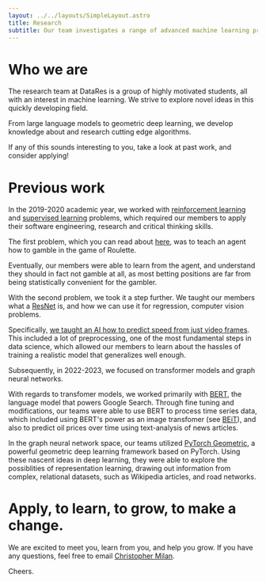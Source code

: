 ```yaml
---
layout: ../../layouts/SimpleLayout.astro
title: Research
subtitle: Our team investigates a range of advanced machine learning problems primarily involving deep learning and reinforcement learning.
---
```


# Who we are

The research team at DataRes is a group of highly motivated students, all with an interest in machine learning. We strive to explore novel ideas in this quickly developing field.

From large language models to geometric deep learning, we develop knowledge about and research cutting edge algorithms.

If any of this sounds interesting to you, take a look at past work, and consider applying!

# Previous work

In the 2019-2020 academic year, we worked with [reinforcement learning](<https://en.wikipedia.org/wiki/Reinforcement_learning#:~:text=Reinforcement%20learning%20(RL)%20is%20an,supervised%20learning%20and%20unsupervised%20learning.>)
and [supervised learning](https://en.wikipedia.org/wiki/Supervised_learning#:~:text=Supervised%20learning%20is%20the%20machine,a%20set%20of%20training%20examples.) problems,
which required our members to apply their software engineering, research and critical thinking skills.

The first problem, which you can read about [here](https://medium.com/@ucladatares/rlette-casino-roulette-through-reinforcement-learning-67e865843f0d), was to teach an agent how to gamble in the game of Roulette.

Eventually, our members were able to learn from the agent, and understand they should in fact
not gamble at all, as most betting positions are far from being statistically convenient for the gambler.

With the second problem, we took it a step further. We taught our members what a [ResNet](https://en.wikipedia.org/wiki/Residual_neural_network) is, and how we can use it
for regression, computer vision problems.

Specifically, [we taught an AI how to predict speed from just video frames](https://medium.com/@ucladatares/predicting-speed-from-video-frames-dissecting-the-comma-ai-challenge-5da697b55886).
This included a lot of preprocessing, one of the most fundamental steps in data science, which allowed our members
to learn about the hassles of training a realistic model that generalizes well enough.

Subsequently, in 2022-2023, we focused on transformer models and graph neural networks.

With regards to transfomer models, we worked primarily with [BERT](https://arxiv.org/pdf/1810.04805.pdf), the language model that powers Google Search. Through fine tuning and modifications,
our teams were able to use BERT to process time series data, which included using BERT's power as an image transfomer (see [BEiT](https://arxiv.org/pdf/2106.08254.pdf)), and also to predict
oil prices over time using text-analysis of news articles.

In the graph neural network space, our teams utilized [PyTorch Geometric](https://www.pyg.org/), a powerful geometric deep learning framework based on PyTorch.
Using these nascent ideas in deep learning, they were able to explore the possiblities of representation learning, drawing out information from complex, relational datasets,
such as Wikipedia articles, and road networks.

# Apply, to learn, to grow, to make a change.

We are excited to meet you, learn from you, and help you grow.
If you have any questions, feel free to email [Christopher Milan](mailto:chrismilan@ucla.edu).

Cheers.
